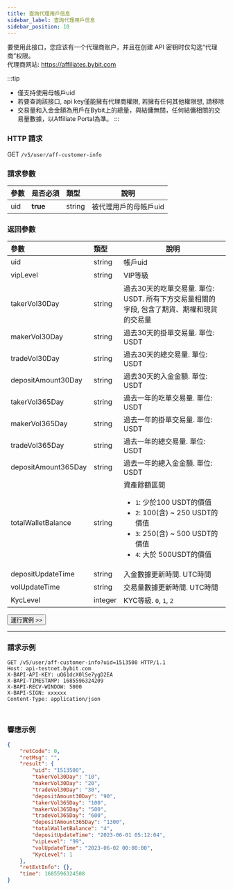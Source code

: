 ```yaml
---
title: 查詢代理用戶信息
sidebar_label: 查詢代理用戶信息
sidebar_position: 10
---
```


要使用此接口，您应该有一个代理商账户，并且在创建 API 密钥时仅勾选“代理商”权限。<br/>
代理商网站: https://affiliates.bybit.com

:::tip
* 僅支持使用母帳戶uid
* 若要查詢該接口, api key僅能擁有代理商權限, 若擁有任何其他權限想, 請移除
* 交易量和入金金額為用戶在Bybit上的總量，與結傭無關，任何結傭相關的交易量數據，以Affiliate Portal為準。
:::

### HTTP 請求
GET `/v5/user/aff-customer-info`

### 請求參數
| 參數 | 是否必須 | 類型 | 說明|
|:----- |:-------|:-----|------ |
|uid |**true** |string |被代理用戶的母帳戶uid|

### 返回參數
| 參數 | 類型 | 說明|
|:----- |:-----|----- |
|uid |string |帳戶uid|
|vipLevel |string |VIP等級 |
|takerVol30Day |string |過去30天的吃單交易量. 單位: USDT. 所有下方交易量相關的字段, 包含了期貨、期權和現貨的交易量 |
|makerVol30Day |string |過去30天的掛單交易量. 單位: USDT |
|tradeVol30Day |string |過去30天的總交易量. 單位: USDT |
|depositAmount30Day |string |過去30天的入金金額. 單位: USDT |
|takerVol365Day |string |過去一年的吃單交易量. 單位: USDT |
|makerVol365Day |string |過去一年的掛單交易量. 單位: USDT |
|tradeVol365Day |string |過去一年的總交易量. 單位: USDT |
|depositAmount365Day |string |過去一年的總入金金額. 單位: USDT |
|totalWalletBalance |string |資產餘額區間<ul><li>`1`: 少於100 USDT的價值</li><li>`2`: 100(含) ~ 250 USDT的價值</li><li>`3`: 250(含) ~ 500 USDT的價值</li><li>`4`: 大於 500USDT的價值</li></ul>  |
|depositUpdateTime |string |入金數據更新時間. UTC時間 |
|volUpdateTime |string |交易量數據更新時間. UTC時間 |
|KycLevel |integer |KYC等級. `0`, `1`, `2` |

<a href="/api-explorer/v5/user/affiliate-info"><Button>運行實例 >></Button></a>

---

### 請求示例

<Tabs groupId="programming-languages">
<TabItem value="http" label="HTTP">

```http
GET /v5/user/aff-customer-info?uid=1513500 HTTP/1.1
Host: api-testnet.bybit.com
X-BAPI-API-KEY: uQ61dcX0lSe7ygD2EA
X-BAPI-TIMESTAMP: 1685596324209
X-BAPI-RECV-WINDOW: 5000
X-BAPI-SIGN: xxxxxx
Content-Type: application/json
```

</TabItem>
<TabItem value="python" label="Python">

```python

```

</TabItem>

<TabItem value="Node" label="Node.js">

```n4js

```

</TabItem>
</Tabs>

### 響應示例

```json
{
    "retCode": 0,
    "retMsg": "",
    "result": {
        "uid": "1513500",
        "takerVol30Day": "10",
        "makerVol30Day": "20",
        "tradeVol30Day": "30",
        "depositAmount30Day": "90",
        "takerVol365Day": "100",
        "makerVol365Day": "500",
        "tradeVol365Day": "600",
        "depositAmount365Day": "1300",
        "totalWalletBalance": "4",
        "depositUpdateTime": "2023-06-01 05:12:04",
        "vipLevel": "99",
        "volUpdateTime": "2023-06-02 00:00:00",
        "KycLevel": 1
    },
    "retExtInfo": {},
    "time": 1685596324508
}
```
